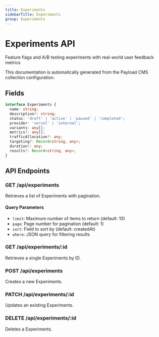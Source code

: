 ```yaml
---
title: Experiments
sidebarTitle: Experiments
group: Experiments
---
```



# Experiments API

Feature flags and A/B testing experiments with real-world user feedback metrics

<Callout type="info">
  This documentation is automatically generated from the Payload CMS collection configuration.
</Callout>


## Fields

```typescript
interface Experiments {
  name: string;
  description?: string;
  status: 'draft' | 'active' | 'paused' | 'completed';
  provider: 'vercel' | 'internal';
  variants: any[];
  metrics?: any[];
  trafficAllocation?: any;
  targeting?: Record<string, any>;
  duration?: any;
  results?: Record<string, any>;
}
```




## API Endpoints

### GET /api/experiments
Retrieves a list of Experiments with pagination.

#### Query Parameters
- `limit`: Maximum number of items to return (default: 10)
- `page`: Page number for pagination (default: 1)
- `sort`: Field to sort by (default: createdAt)
- `where`: JSON query for filtering results

### GET /api/experiments/:id
Retrieves a single Experiments by ID.

### POST /api/experiments
Creates a new Experiments.

### PATCH /api/experiments/:id
Updates an existing Experiments.

### DELETE /api/experiments/:id
Deletes a Experiments.

